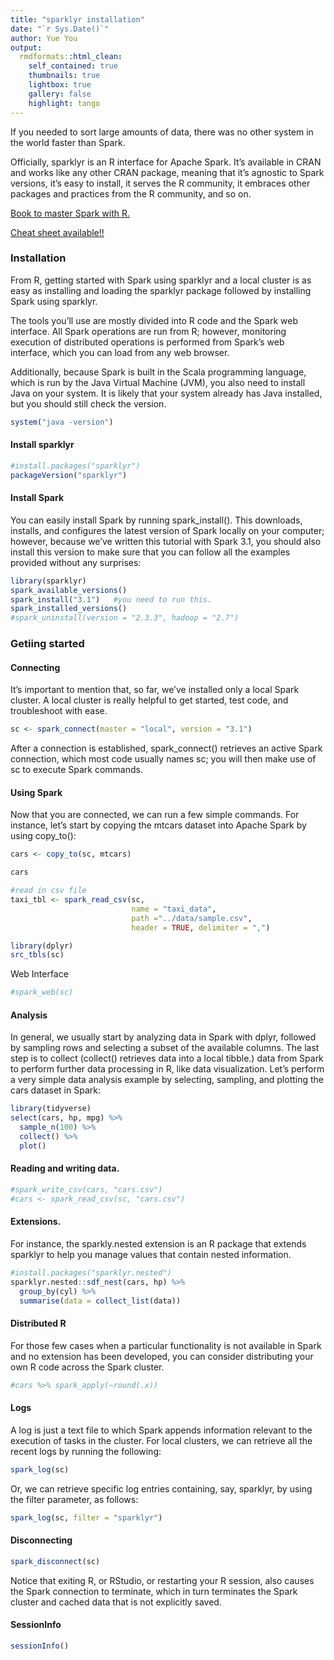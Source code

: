 ```yaml
---
title: "sparklyr installation"
date: "`r Sys.Date()`"
author: Yue You
output:
  rmdformats::html_clean:
    self_contained: true
    thumbnails: true
    lightbox: true
    gallery: false
    highlight: tango
---
```


If you needed to sort large amounts of data, there was no other system in the world faster than Spark.

Officially, sparklyr is an R interface for Apache Spark. It’s available in CRAN and works like any other CRAN package, meaning that it’s agnostic to Spark versions, it’s easy to install, it serves the R community, it embraces other packages and practices from the R community, and so on. 

[Book to master Spark with R.](https://therinspark.com/starting.html#overview) 

[Cheat sheet available!!](https://ugoproto.github.io/ugo_r_doc/pdf/sparklyr.pdf)

### Installation

From R, getting started with Spark using sparklyr and a local cluster is as easy as installing and loading the sparklyr package followed by installing Spark using sparklyr.

The tools you’ll use are mostly divided into R code and the Spark web interface. All Spark operations are run from R; however, monitoring execution of distributed operations is performed from Spark’s web interface, which you can load from any web browser. 


Additionally, because Spark is built in the Scala programming language, which is run by the Java Virtual Machine (JVM), you also need to install Java on your system. It is likely that your system already has Java installed, but you should still check the version.

```r
system("java -version")
```

#### Install sparklyr

```r
#install.packages("sparklyr")
packageVersion("sparklyr")
```

#### Install Spark

You can easily install Spark by running spark_install(). This downloads, installs, and configures the latest version of Spark locally on your computer; however, because we’ve written this tutorial with Spark 3.1, you should also install this version to make sure that you can follow all the examples provided without any surprises:

```r
library(sparklyr)
spark_available_versions()
spark_install("3.1")   #you need to run this.
spark_installed_versions()
#spark_uninstall(version = "2.3.3", hadoop = "2.7")

```

### Getiing started

#### Connecting

It’s important to mention that, so far, we’ve installed only a local Spark cluster. A local cluster is really helpful to get started, test code, and troubleshoot with ease. 

```r
sc <- spark_connect(master = "local", version = "3.1")
```

After a connection is established, spark_connect() retrieves an active Spark connection, which most code usually names sc; you will then make use of sc to execute Spark commands.

#### Using Spark

Now that you are connected, we can run a few simple commands. For instance, let’s start by copying the mtcars dataset into Apache Spark by using copy_to():

```r
cars <- copy_to(sc, mtcars)
```

```r
cars
```


```r
#read in csv file
taxi_tbl <- spark_read_csv(sc, 
                           name = "taxi_data",
                           path ="../data/sample.csv", 
                           header = TRUE, delimiter = ",")
```

```r
library(dplyr)
src_tbls(sc)
```

Web Interface

```r
#spark_web(sc)
```


#### Analysis

In general, we usually start by analyzing data in Spark with dplyr, followed by sampling rows and selecting a subset of the available columns. The last step is to collect (collect() retrieves data into a local tibble.) data from Spark to perform further data processing in R, like data visualization. Let’s perform a very simple data analysis example by selecting, sampling, and plotting the cars dataset in Spark:

```r
library(tidyverse)
select(cars, hp, mpg) %>%
  sample_n(100) %>%
  collect() %>%
  plot()
```

#### Reading and writing data.

```r
#spark_write_csv(cars, "cars.csv")
#cars <- spark_read_csv(sc, "cars.csv")
```

#### Extensions.

For instance, the sparkly.nested extension is an R package that extends sparklyr to help you manage values that contain nested information.

```r
#install.packages("sparklyr.nested")
sparklyr.nested::sdf_nest(cars, hp) %>%
  group_by(cyl) %>%
  summarise(data = collect_list(data))
```

#### Distributed R

For those few cases when a particular functionality is not available in Spark and no extension has been developed, you can consider distributing your own R code across the Spark cluster. 

```r
#cars %>% spark_apply(~round(.x))
```


#### Logs

A log is just a text file to which Spark appends information relevant to the execution of tasks in the cluster. For local clusters, we can retrieve all the recent logs by running the following:

```r
spark_log(sc)
```

Or, we can retrieve specific log entries containing, say, sparklyr, by using the filter parameter, as follows:


```r
spark_log(sc, filter = "sparklyr")
```


#### Disconnecting 

```r
spark_disconnect(sc)
```

Notice that exiting R, or RStudio, or restarting your R session, also causes the Spark connection to terminate, which in turn terminates the Spark cluster and cached data that is not explicitly saved.


#### SessionInfo

```r
sessionInfo()
```


